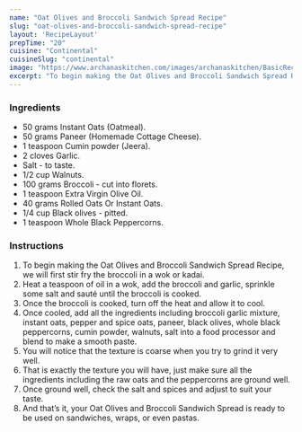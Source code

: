 ---
name: "Oat Olives and Broccoli Sandwich Spread Recipe"
slug: "oat-olives-and-broccoli-sandwich-spread-recipe"
layout: 'RecipeLayout'
prepTime: "20"
cuisine: "Continental"
cuisineSlug: "continental"
image: "https://www.archanaskitchen.com/images/archanaskitchen/BasicRecipes_Pestos/Oat_Spinach_Pesto_with_Olives_and_Cottage_cheese-6.jpg"
excerpt: "To begin making the Oat Olives and Broccoli Sandwich Spread Recipe, we will first stir fry the broccoli in a wok or kadai"
---

### Ingredients

- 50 grams Instant Oats (Oatmeal).
- 50 grams Paneer (Homemade Cottage Cheese).
- 1 teaspoon Cumin powder (Jeera).
- 2 cloves Garlic.
- Salt - to taste.
- 1/2 cup Walnuts.
- 100 grams Broccoli - cut into florets.
- 1 teaspoon Extra Virgin Olive Oil.
- 40 grams Rolled Oats Or Instant Oats.
- 1/4 cup Black olives - pitted.
- 1 teaspoon Whole Black Peppercorns.

### Instructions

1. To begin making the Oat Olives and Broccoli Sandwich Spread Recipe, we will first stir fry the broccoli in a wok or kadai.
1. Heat a teaspoon of oil in a wok, add the broccoli and garlic, sprinkle some salt and sauté until the broccoli is cooked.
1. Once the broccoli is cooked, turn off the heat and allow it to cool.
1. Once cooled, add all the ingredients including broccoli garlic mixture, instant oats, pepper and spice oats, paneer, black olives, whole black peppercorns, cumin powder, walnuts, salt into a food processor and blend to make a smooth paste.
1. You will notice that the texture is coarse when you try to grind it very well.
1. That is exactly the texture you will have, just make sure all the ingredients including the raw oats and the peppercorns are ground well.
1. Once ground well, check the salt and spices and adjust to suit your taste.
1. And that’s it, your Oat Olives and Broccoli Sandwich Spread is ready to be used on sandwiches, wraps, or even pastas.
